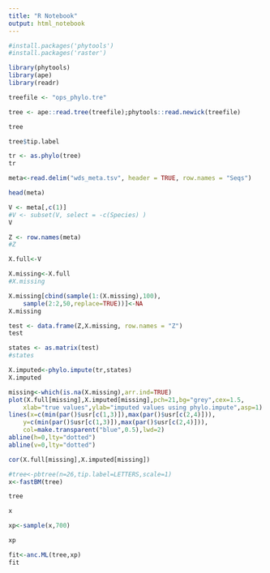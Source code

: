 ```yaml
---
title: "R Notebook"
output: html_notebook
---
```


```r
#install.packages('phytools')
#install.packages('raster')
```
```r
library(phytools)
library(ape)
library(readr)

```
```r
treefile <- "ops_phylo.tre"

tree <- ape::read.tree(treefile);phytools::read.newick(treefile)
```

```r
tree
```
```r
tree$tip.label
```


```r
tr <- as.phylo(tree)
tr
```

```r
meta<-read.delim("wds_meta.tsv", header = TRUE, row.names = "Seqs")

```

```r
head(meta)
```
```r
V <- meta[,c(1)]
#V <- subset(V, select = -c(Species) )
V

```
```r
Z <- row.names(meta)
#Z
```


```r
X.full<-V

```

```r
X.missing<-X.full
#X.missing

```


```r
X.missing[cbind(sample(1:(X.missing),100),
    sample(2:2,50,replace=TRUE))]<-NA
X.missing
```

```r
test <- data.frame(Z,X.missing, row.names = "Z")
test
```
```r
states <- as.matrix(test)
#states
```


```r
X.imputed<-phylo.impute(tr,states)
X.imputed
```

```r
missing<-which(is.na(X.missing),arr.ind=TRUE)
plot(X.full[missing],X.imputed[missing],pch=21,bg="grey",cex=1.5,
    xlab="true values",ylab="imputed values using phylo.impute",asp=1)
lines(x=c(min(par()$usr[c(1,3)]),max(par()$usr[c(2,4)])),
    y=c(min(par()$usr[c(1,3)]),max(par()$usr[c(2,4)])),
    col=make.transparent("blue",0.5),lwd=2)
abline(h=0,lty="dotted")
abline(v=0,lty="dotted")
```

```r
cor(X.full[missing],X.imputed[missing])

```













```r
#tree<-pbtree(n=26,tip.label=LETTERS,scale=1)
x<-fastBM(tree)
```

```r
tree
```


```r
x
```


```r
xp<-sample(x,700)

```

```r
xp
```

```r
fit<-anc.ML(tree,xp)
fit
```








